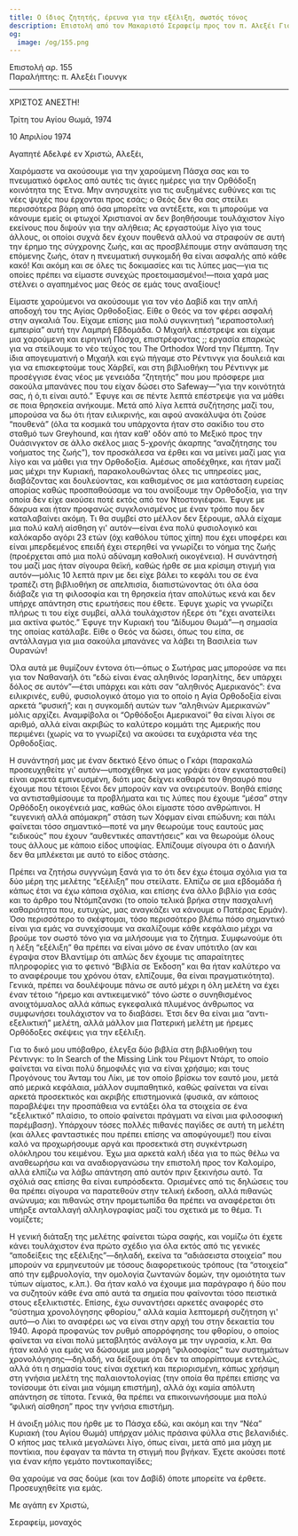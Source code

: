 ```yaml
---
title: Ο ίδιος ζητητής, έρευνα για την εξέλιξη, σωστός τόνος
description: Επιστολή από τον Μακαριστό Σεραφείμ προς τον π. Αλεξέι Γιουνγκ.
og:
  image: /og/155.png
---
```


<div style={{textAlign:'right', fontFamily:'monospace'}}>Επιστολή αρ. 155</div>
<div style={{textAlign:'left', fontFamily:'monospace'}}>Παραλήπτης: π. Αλεξέι Γιουνγκ</div>

---

ΧΡΙΣΤΟΣ ΑΝΕΣΤΗ!

Τρίτη του Αγίου Θωμά, 1974

10 Απριλίου 1974

Αγαπητέ Αδελφέ εν Χριστώ, Αλεξέι,

Χαιρόμαστε να ακούσουμε για την χαρούμενη Πάσχα σας και το πνευματικό όφελος από αυτές τις άγιες ημέρες για την Ορθόδοξη κοινότητα της Έτνα. Μην ανησυχείτε για τις αυξημένες ευθύνες και τις νέες ψυχές που έρχονται προς εσάς; ο Θεός δεν θα σας στείλει περισσότερα βάρη από όσα μπορείτε να αντέξετε, και τι μπορούμε να κάνουμε εμείς οι φτωχοί Χριστιανοί αν δεν βοηθήσουμε τουλάχιστον λίγο εκείνους που διψούν για την αλήθεια; Ας εργαστούμε λίγο για τους άλλους, οι οποίοι συχνά δεν έχουν πουθενά αλλού να στραφούν σε αυτή την έρημο της σύγχρονης ζωής, και ας προσβλέπουμε στην ανάπαυση της επόμενης ζωής, όταν η πνευματική συγκομιδή θα είναι ασφαλής από κάθε κακό! Και ακόμη και σε όλες τις δοκιμασίες και τις λύπες μας—για τις οποίες πρέπει να είμαστε συνεχώς προετοιμασμένοι!—ποια χαρά μας στέλνει ο αγαπημένος μας Θεός σε εμάς τους αναξίους!

Είμαστε χαρούμενοι να ακούσουμε για τον νέο Δαβίδ και την απλή αποδοχή του της Αγίας Ορθοδοξίας. Είθε ο Θεός να τον φέρει ασφαλή στην αγκαλιά Του. Είχαμε επίσης μια πολύ συγκινητική “ιεραποστολική εμπειρία” αυτή την Λαμπρή Εβδομάδα. Ο Μιχαήλ επέστρεψε και είχαμε μια χαρούμενη και ειρηνική Πάσχα, επιστρέφοντας ;; εργασία επαρκώς για να στείλουμε το νέο τεύχος του The Orthodox Word την Πέμπτη. Την ίδια απογευματινή ο Μιχαήλ και εγώ πήγαμε στο Ρέντινγκ για δουλειά και για να επισκεφτούμε τους Χάρβεϊ, και στη βιβλιοθήκη του Ρέντινγκ με προσέγγισε ένας νέος με γενειάδα “ζητητής” που μου πρόσφερε μια σακούλα μπανάνες που του είχαν δώσει στο Safeway—“για την κοινότητά σας, ή ό,τι είναι αυτό.” Έφυγε και σε πέντε λεπτά επέστρεψε για να μάθει σε ποια θρησκεία ανήκουμε. Μετά από λίγα λεπτά συζήτησης μαζί του, μπορούσα να δω ότι ήταν ειλικρινής, και αφού ανακάλυψα ότι ζούσε “πουθενά” (όλα τα κοσμικά του υπάρχοντα ήταν στο σακίδιο του στο σταθμό των Greyhound, και ήταν καθ' οδόν από το Μεξικό προς την Ουάσινγκτον σε άλλο σκέλος μιας 5-χρονής άκαρπης “αναζήτησης του νοήματος της ζωής”), τον προσκάλεσα να έρθει και να μείνει μαζί μας για λίγο και να μάθει για την Ορθοδοξία. Αμέσως αποδέχθηκε, και ήταν μαζί μας μέχρι την Κυριακή, παρακολουθώντας όλες τις υπηρεσίες μας, διαβάζοντας και δουλεύοντας, και καθισμένος σε μια κατάσταση ευρείας απορίας καθώς προσπαθούσαμε να του ανοίξουμε την Ορθοδοξία, για την οποία δεν είχε ακούσει ποτέ εκτός από τον Ντοστογιέφσκι. Έφυγε με δάκρυα και ήταν προφανώς συγκλονισμένος με έναν τρόπο που δεν καταλαβαίνει ακόμη. Τι θα συμβεί στο μέλλον δεν ξέρουμε, αλλά είχαμε μια πολύ καλή αίσθηση γι' αυτόν—είναι ένα πολύ φυσιολογικό και καλόκαρδο αγόρι 23 ετών (όχι καθόλου τύπος χίπη) που έχει υποφέρει και είναι μπερδεμένος επειδή έχει στερηθεί να γνωρίζει το νόημα της ζωής (προέρχεται από μια πολύ αδύναμη καθολική οικογένεια). Η συνάντησή του μαζί μας ήταν σίγουρα θεϊκή, καθώς ήρθε σε μια κρίσιμη στιγμή για αυτόν—μόλις 10 λεπτά πριν με δει είχε βάλει το κεφάλι του σε ένα τραπέζι στη βιβλιοθήκη σε απελπισία, διαπιστώνοντας ότι όλα όσα διάβαζε για τη φιλοσοφία και τη θρησκεία ήταν απολύτως κενά και δεν υπήρχε απάντηση στις ερωτήσεις που έθετε. Έφυγε χωρίς να γνωρίζει πλήρως τι του είχε συμβεί, αλλά τουλάχιστον ήξερε ότι “έχει ανατείλει μια ακτίνα φωτός.” Έφυγε την Κυριακή του “Δίδυμου Θωμά”—η σημασία της οποίας κατάλαβε. Είθε ο Θεός να δώσει, όπως του είπα, σε αντάλλαγμα για μια σακούλα μπανάνες να λάβει τη Βασιλεία των Ουρανών!

Όλα αυτά με θυμίζουν έντονα ότι—όπως ο Σωτήρας μας μπορούσε να πει για τον Ναθαναήλ ότι “εδώ είναι ένας αληθινός Ισραηλίτης, δεν υπάρχει δόλος σε αυτόν”—έτσι υπάρχει και κάτι σαν “αληθινός Αμερικανός”: ένα ειλικρινές, ευθύ, φυσιολογικό άτομο για το οποίο η Αγία Ορθοδοξία είναι αρκετά “φυσική”; και η συγκομιδή αυτών των “αληθινών Αμερικανών” μόλις αρχίζει. Αναμφίβολα οι “Ορθόδοξοι Αμερικανοί” θα είναι λίγοι σε αριθμό, αλλά είναι ακριβώς το καλύτερο κομμάτι της Αμερικής που περιμένει (χωρίς να το γνωρίζει) να ακούσει τα ευχάριστα νέα της Ορθοδοξίας.

Η συνάντησή μας με έναν δεκτικό ξένο όπως ο Γκάρι (παρακαλώ προσευχηθείτε γι' αυτόν—υποσχέθηκε να μας γράψει όταν εγκατασταθεί) είναι αρκετά εμπνευσμένη, διότι μας δείχνει καθαρά τον θησαυρό που έχουμε που τέτοιοι ξένοι δεν μπορούν καν να ονειρευτούν. Βοηθά επίσης να αντισταθμίσουμε τα προβλήματα και τις λύπες που έχουμε “μέσα” στην Ορθόδοξη οικογένειά μας, καθώς όλοι είμαστε τόσο ανθρώπινοι. Η “ευγενική αλλά απόμακρη” στάση των Χόφμαν είναι επώδυνη; και πάλι φαίνεται τόσο σημαντικό—ποτέ να μην θεωρούμε τους εαυτούς μας “ειδικούς” που έχουν “αυθεντικές απαντήσεις” και να θεωρούμε όλους τους άλλους με κάποιο είδος υποψίας. Ελπίζουμε σίγουρα ότι ο Δανιήλ δεν θα μπλέκεται με αυτό το είδος στάσης.

Πρέπει να ζητήσω συγγνώμη ξανά για το ότι δεν έχω έτοιμα σχόλια για τα δύο μέρη της μελέτης “εξέλιξη” που στείλατε. Ελπίζω σε μια εβδομάδα ή κάπως έτσι να έχω κάποια σχόλια, και επίσης ένα άλλο βιβλίο για εσάς και το άρθρο του Ντόμπζανσκι (το οποίο τελικά βρήκα στην πασχαλινή καθαριότητα που, ευτυχώς, μας αναγκάζει να κάνουμε ο Πατέρας Ερμάν). Όσο περισσότερο το σκέφτομαι, τόσο περισσότερο βλέπω πόσο σημαντικό είναι για εμάς να συνεχίσουμε να σκαλίζουμε κάθε κεφάλαιο μέχρι να βρούμε τον σωστό τόνο για να μιλήσουμε για το ζήτημα. Συμφωνούμε ότι η λέξη “εξέλιξη” θα πρέπει να είναι μόνο σε έναν υπότιτλο (αν και έγραψα στον Βλαντίμιρ ότι απλώς δεν έχουμε τις απαραίτητες πληροφορίες για το φετινό “Βιβλία σε Έκδοση” και θα ήταν καλύτερο να το αναφέρουμε του χρόνου όταν, ελπίζουμε, θα είναι πραγματικότητα). Γενικά, πρέπει να δουλέψουμε πάνω σε αυτό μέχρι η όλη μελέτη να έχει έναν τέτοιο “ήρεμο και αντικειμενικό” τόνο ώστε ο συνηθισμένος ανοιχτόμυαλος αλλά κάπως εγκεφαλικά πλυμένος άνθρωπος να συμφωνήσει τουλάχιστον να το διαβάσει. Έτσι δεν θα είναι μια “αντι-εξελικτική” μελέτη, αλλά μάλλον μια Πατερική μελέτη με ήρεμες Ορθόδοξες σκέψεις για την εξέλιξη.

Για το δικό μου υπόβαθρο, έλεγξα δύο βιβλία στη βιβλιοθήκη του Ρέντινγκ: το In Search of the Missing Link του Ρέιμοντ Ντάρτ, το οποίο φαίνεται να είναι πολύ δημοφιλές για να είναι χρήσιμο; και τους Προγόνους του Άνταμ του Λίκι, με τον οποίο βρίσκω τον εαυτό μου, μετά από μερικά κεφάλαια, μάλλον συμπαθητικό, καθώς φαίνεται να είναι αρκετά προσεκτικός και ακριβής επιστημονικά (φυσικά, αν κάποιος παραβλέψει την προσπάθεια να εντάξει όλα τα στοιχεία σε ένα “εξελικτικό” πλαίσιο, το οποίο φαίνεται πράγματι να είναι μια φιλοσοφική παρέμβαση). Υπάρχουν τόσες πολλές πιθανές παγίδες σε αυτή τη μελέτη (και άλλες φανταστικές που πρέπει επίσης να αποφύγουμε!) που είναι καλό να προχωρήσουμε αργά και προσεκτικά στη συγκέντρωση ολόκληρου του κειμένου. Έχω μια αρκετά καλή ιδέα για το πώς θέλω να αναθεωρήσω και να αναδιοργανώσω την επιστολή προς τον Καλομίρο, αλλά ελπίζω να λάβω απάντηση από αυτόν πριν ξεκινήσω αυτό. Τα σχόλιά σας επίσης θα είναι ευπρόσδεκτα. Ορισμένες από τις δηλώσεις του θα πρέπει σίγουρα να παρατεθούν στην τελική έκδοση, αλλά πιθανώς ανώνυμα; και πιθανώς στην προμετωπίδα θα πρέπει να αναφέρεται ότι υπήρξε ανταλλαγή αλληλογραφίας μαζί του σχετικά με το θέμα. Τι νομίζετε;

Η γενική διάταξη της μελέτης φαίνεται τώρα σαφής, και νομίζω ότι έχετε κάνει τουλάχιστον ένα πρώτο σχέδιο για όλα εκτός από τις γενικές “αποδείξεις της εξέλιξης”—δηλαδή, εκείνα τα “αδιάσειστα στοιχεία” που μπορούν να ερμηνευτούν με τόσους διαφορετικούς τρόπους (τα “στοιχεία” από την εμβρυολογία, την ομολογία ζωντανών δομών, την ομοιότητα των τύπων αίματος, κ.λπ.). Θα ήταν καλό να έχουμε μια παράγραφο ή δύο που να συζητούν κάθε ένα από αυτά τα σημεία που φαίνονται τόσο πειστικά στους εξελικτιστές. Επίσης, έχω συναντήσει αρκετές αναφορές στο “σύστημα χρονολόγησης φθορίου,” αλλά καμία λεπτομερή συζήτηση γι' αυτό—ο Λίκι το αναφέρει ως να είναι στην αρχή του στην δεκαετία του 1940. Αφορά προφανώς τον ρυθμό απορρόφησης του φθορίου, ο οποίος φαίνεται να είναι πολύ μεταβλητός ανάλογα με την υγρασία, κ.λπ. Θα ήταν καλό για εμάς να δώσουμε μια μορφή “φιλοσοφίας” των συστημάτων χρονολόγησης—δηλαδή, να δείξουμε ότι δεν τα απορρίπτουμε εντελώς, αλλά ότι η σημασία τους είναι σχετική και περιορισμένη, κάπως χρήσιμη στη γνήσια μελέτη της παλαιοντολογίας (την οποία θα πρέπει επίσης να τονίσουμε ότι είναι μια νόμιμη επιστήμη), αλλά όχι καμία απόλυτη απάντηση σε τίποτα. Γενικά, θα πρέπει να επικοινωνήσουμε μια πολύ “φιλική αίσθηση” προς την γνήσια επιστήμη.

Η άνοιξη μόλις που ήρθε με το Πάσχα εδώ, και ακόμη και την “Νέα” Κυριακή (του Αγίου Θωμά) υπήρχαν μόλις πράσινα φύλλα στις βελανιδιές. Ο κήπος μας τελικά μεγαλώνει λίγο, όπως είναι, μετά από μια μάχη με ποντίκια, που έφαγαν τα πάντα τη στιγμή που βγήκαν. Έχετε ακούσει ποτέ για έναν κήπο γεμάτο ποντικοπαγίδες;

Θα χαρούμε να σας δούμε (και τον Δαβίδ) όποτε μπορείτε να έρθετε. Προσευχηθείτε για εμάς.

Με αγάπη εν Χριστώ,

Σεραφείμ, μοναχός